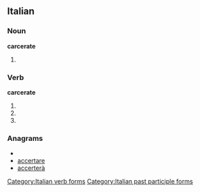 ==Italian==

===Noun===
'''carcerate''' {{f}}

# {{plural of|[[carcerata]]|lang=Italian}}

===Verb===
'''carcerate'''

# {{form of|[[second-person|Second-person]] [[plural]] [[present tense]]|[[carcerare#Italian|carcerare]]|lang=Italian}}
# {{form of|Second-person plural [[imperative]]|carcerare#Italian|carcerare|lang=Italian}}
# {{form of|[[feminine|Feminine]] plural|[[carcerato]]}}

===Anagrams===
* {{alphagram|aacceerrt}}
* [[accertare#Italian|accertare]]
* [[accerterà#Italian|accerterà]]

[[Category:Italian verb forms]]
[[Category:Italian past participle forms]]